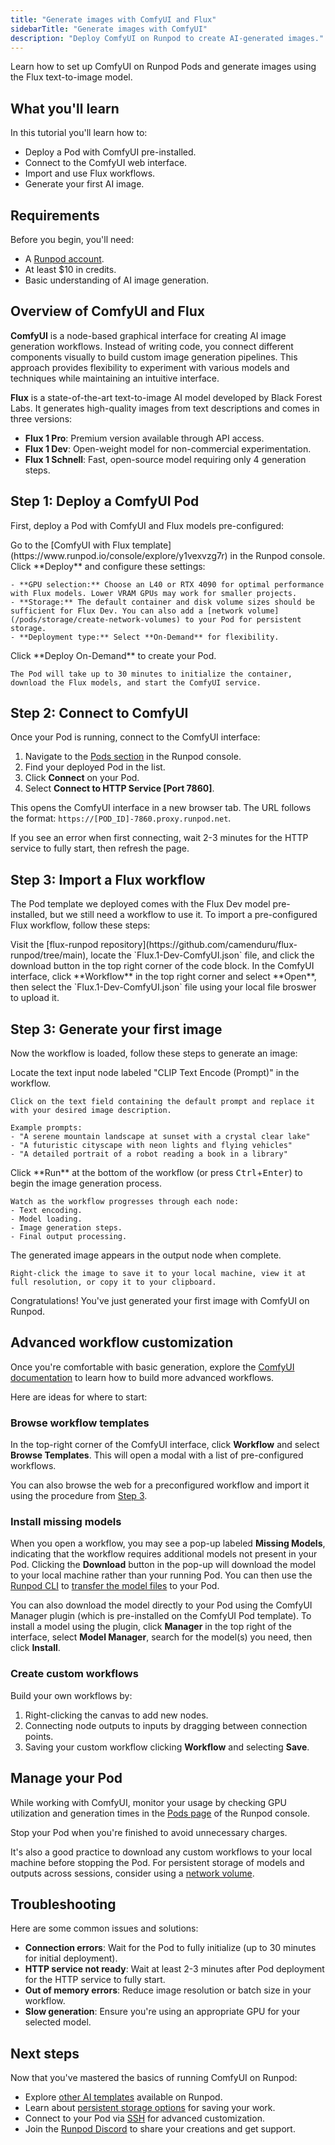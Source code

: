```yaml
---
title: "Generate images with ComfyUI and Flux"
sidebarTitle: "Generate images with ComfyUI"
description: "Deploy ComfyUI on Runpod to create AI-generated images."
---
```


Learn how to set up ComfyUI on Runpod Pods and generate images using the Flux text-to-image model.

## What you'll learn

In this tutorial you'll learn how to:

- Deploy a Pod with ComfyUI pre-installed.
- Connect to the ComfyUI web interface.
- Import and use Flux workflows.
- Generate your first AI image.

## Requirements

Before you begin, you'll need:

- A [Runpod account](/get-started/manage-accounts).
- At least $10 in credits.
- Basic understanding of AI image generation.

## Overview of ComfyUI and Flux

**ComfyUI** is a node-based graphical interface for creating AI image generation workflows. Instead of writing code, you connect different components visually to build custom image generation pipelines. This approach provides flexibility to experiment with various models and techniques while maintaining an intuitive interface.

**Flux** is a state-of-the-art text-to-image AI model developed by Black Forest Labs. It generates high-quality images from text descriptions and comes in three versions:

- **Flux 1 Pro**: Premium version available through API access.
- **Flux 1 Dev**: Open-weight model for non-commercial experimentation.
- **Flux 1 Schnell**: Fast, open-source model requiring only 4 generation steps.

## Step 1: Deploy a ComfyUI Pod

First, deploy a Pod with ComfyUI and Flux models pre-configured:

<Steps>
  <Step title="Navigate to the template">
    Go to the [ComfyUI with Flux template](https://www.runpod.io/console/explore/y1vexvzg7r) in the Runpod console.
  </Step>

  <Step title="Configure your Pod">
    Click **Deploy** and configure these settings:
    
    - **GPU selection:** Choose an L40 or RTX 4090 for optimal performance with Flux models. Lower VRAM GPUs may work for smaller projects.
    - **Storage:** The default container and disk volume sizes should be sufficient for Flux Dev. You can also add a [network volume](/pods/storage/create-network-volumes) to your Pod for persistent storage.
    - **Deployment type:** Select **On-Demand** for flexibility.
  </Step>

  <Step title="Deploy and wait">
    Click **Deploy On-Demand** to create your Pod.
    
    The Pod will take up to 30 minutes to initialize the container, download the Flux models, and start the ComfyUI service.
  </Step>
</Steps>

## Step 2: Connect to ComfyUI

Once your Pod is running, connect to the ComfyUI interface:

1. Navigate to the [Pods section](https://www.runpod.io/console/pods) in the Runpod console.
2. Find your deployed Pod in the list.
3. Click **Connect** on your Pod.
4. Select **Connect to HTTP Service [Port 7860]**.

This opens the ComfyUI interface in a new browser tab. The URL follows the format: `https://[POD_ID]-7860.proxy.runpod.net`.

<Note>
If you see an error when first connecting, wait 2-3 minutes for the HTTP service to fully start, then refresh the page.
</Note>

## Step 3: Import a Flux workflow

 The Pod template we deployed comes with the Flux Dev model pre-installed, but we still need a workflow to use it. To import a pre-configured Flux workflow, follow these steps:

<Steps>
  <Step title="Download the workflow file">
    Visit the [flux-runpod repository](https://github.com/camenduru/flux-runpod/tree/main), locate the `Flux.1-Dev-ComfyUI.json` file, and click the download button in the top right corner of the code block.
  </Step>

  <Step title="Import into ComfyUI">
    In the ComfyUI interface, click **Workflow** in the top right corner and select **Open**, then select the `Flux.1-Dev-ComfyUI.json` file using your local file broswer to upload it.
  </Step>
</Steps>

## Step 3: Generate your first image

Now the workflow is loaded, follow these steps to generate an image:

<Steps>
  <Step title="Customize your prompt">
    Locate the text input node labeled "CLIP Text Encode (Prompt)" in the workflow. 
    
    Click on the text field containing the default prompt and replace it with your desired image description.
    
    Example prompts:
    - "A serene mountain landscape at sunset with a crystal clear lake"
    - "A futuristic cityscape with neon lights and flying vehicles"
    - "A detailed portrait of a robot reading a book in a library"
  </Step>

  <Step title="Start generation">
    Click **Run** at the bottom of the workflow (or press <kbd>Ctrl</kbd>+<kbd>Enter</kbd>) to begin the image generation process.
    
    Watch as the workflow progresses through each node:
    - Text encoding.
    - Model loading.
    - Image generation steps.
    - Final output processing.
  </Step>

  <Step title="View your result">
    The generated image appears in the output node when complete. 
    
    Right-click the image to save it to your local machine, view it at full resolution, or copy it to your clipboard.
  </Step>
</Steps>

Congratulations! You've just generated your first image with ComfyUI on Runpod.

## Advanced workflow customization

Once you're comfortable with basic generation, explore the [ComfyUI documentation](https://docs.comfy.org/) to learn how to build more advanced workflows.

Here are ideas for where to start:

### Browse workflow templates

In the top-right corner of the ComfyUI interface, click **Workflow** and select **Browse Templates**. This will open a modal with a list of pre-configured workflows.

You can also browse the web for a preconfigured workflow and import it using the procedure from [Step 3](#step-3-import-a-flux-workflow).

### Install missing models

When you open a workflow, you may see a pop-up labeled **Missing Models**, indicating that the workflow requires additional models not present in your Pod. Clicking the **Download** button in the pop-up will download the model to your local machine rather than your running Pod. You can then use the [Runpod CLI](/runpodctl/overview) to [transfer the model files](/runpodctl/transfer-files) to your Pod.

You can also download the model directly to your Pod using the ComfyUI Manager plugin (which is pre-installed on the ComfyUI Pod template). To install a model using the plugin, click **Manager** in the top right of the interface, select **Model Manager**, search for the model(s) you need, then click **Install**.

### Create custom workflows

Build your own workflows by:

1. Right-clicking the canvas to add new nodes.
2. Connecting node outputs to inputs by dragging between connection points.
3. Saving your custom workflow clicking **Workflow** and selecting **Save**.

## Manage your Pod

While working with ComfyUI, monitor your usage by checking GPU utilization and generation times in the [Pods page](https://console.runpod.io/pods) of the Runpod console.

Stop your Pod when you're finished to avoid unnecessary charges.

It's also a good practice to download any custom workflows to your local machine before stopping the Pod. For persistent storage of models and outputs across sessions, consider using a [network volume](/pods/storage/create-network-volumes).

## Troubleshooting

Here are some common issues and solutions:

- **Connection errors**: Wait for the Pod to fully initialize (up to 30 minutes for initial deployment).
- **HTTP service not ready**: Wait at least 2-3 minutes after Pod deployment for the HTTP service to fully start.
- **Out of memory errors**: Reduce image resolution or batch size in your workflow.
- **Slow generation**: Ensure you're using an appropriate GPU for your selected model.

## Next steps

Now that you've mastered the basics of running ComfyUI on Runpod:

- Explore [other AI templates](/pods/templates/overview) available on Runpod.
- Learn about [persistent storage options](/pods/storage/types) for saving your work.
- Connect to your Pod via [SSH](/pods/configuration/use-ssh) for advanced customization.
- Join the [Runpod Discord](https://discord.gg/runpod) to share your creations and get support.